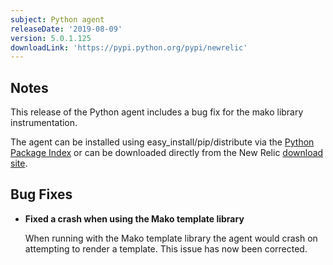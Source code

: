 ```yaml
---
subject: Python agent
releaseDate: '2019-08-09'
version: 5.0.1.125
downloadLink: 'https://pypi.python.org/pypi/newrelic'
---
```


## Notes

This release of the Python agent includes a bug fix for the mako library instrumentation.

The agent can be installed using easy_install/pip/distribute via the [Python Package Index](https://pypi.python.org/pypi/newrelic) or can be downloaded directly from the New Relic [download site](https://download.newrelic.com/python_agent/release).

## Bug Fixes

* **Fixed a crash when using the Mako template library**

  When running with the Mako template library the agent would crash on attempting to render a template. This issue has now been corrected.

